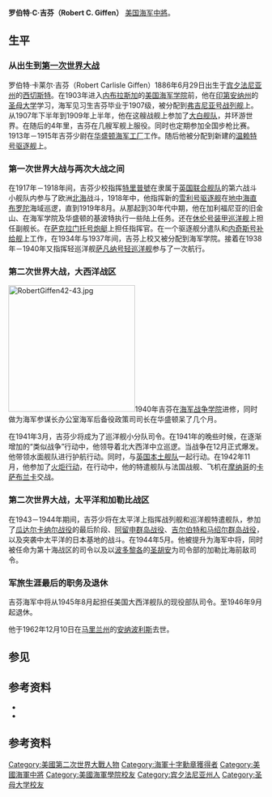 {{Infobox Military Person
|name= Robert C. Giffen
|born= 1886年6月29日
|died= 1962年12月10日
|placeofbirth= [[宾夕法尼亚州|宾夕法尼亚州]][[西切斯特_(賓夕法尼亞州)|西切斯特]]
|placeofdeath= [[马里兰州|马里兰州]][[安纳波利斯|安纳波利斯]]
|placeofburial=
|placeofburial_label= Place of burial
|image= [[Image:RobertGiffen.jpg|200px]]
|caption= 罗伯特·C·吉芬海军中将  美国海军官方照片
|nickname=
|allegiance= [[United_States|美国]]
|branch= [[美国海军|美国海军]]
|serviceyears= 1907 – 1946
|rank= [[中将|中将]]
|commands=
|unit=
|battles=[[第一次世界大战|第一次世界大战]]<br/>[[第二次世界大战|第二次世界大战]]
*[[火炬行动|火炬行动]]
*[[伦内尔群岛战争|伦内尔群岛战争]]
*[[阿留申群岛战役|阿留申群岛战役]]
*[[吉尔伯特和马绍尔群岛战役|吉尔伯特和马绍尔群岛战役]]
|awards=[[海军十字勋章|海军十字勋章]]<br/>[[海军杰出服役勋章|海军杰出服役勋章]]
|laterwork=
}}
'''罗伯特·C·吉芬（Robert C. Giffen）''' {{BD|1886年|6月29日|1962年|12月10日|catIdx=G}} [[美国海军|美国海军]][[中將|中將]]。

==生平==
===从出生到[[第一次世界大战|第一次世界大战]]===
罗伯特·卡莱尔·吉芬（Robert Carlisle Giffen）1886年6月29日出生于[[宾夕法尼亚州|宾夕法尼亚州]]的[[西切斯特_(賓夕法尼亞州)|西切斯特]]。在1903年进入[[内布拉斯加|内布拉斯加]]的[[美国海军学院|美国海军学院]]前，他在[[印第安纳州|印第安纳州]]的[[圣母大学|圣母大学]]学习，海军见习生吉芬毕业于1907级，被分配到[[弗吉尼亚号战列舰|弗吉尼亚号战列舰]]上。从1907年下半年到1909年上半年，他在这艘战舰上参加了[[大白舰队|大白舰队]]，并环游世界。在随后的4年里，吉芬在几艘军舰上服役。同时也定期参加全国步枪比赛。1913年－1915年吉芬少尉在[[华盛顿海军工厂|华盛顿海军工厂]]工作。随后他被分配到新建的[[温赖特号驱逐舰_(DD-62)|温赖特号驱逐舰]]上。

===第一次世界大战与两次大战之间===
在1917年－1918年间，吉芬少校指挥[[特里普號驅逐艦_(DD-33)|特里普號]]在隶属于[[英国联合舰队|英国联合舰队]]的第六战斗小舰队内参与了欧洲[[北海_(大西洋)|北海]]战斗，1918年中，他指挥新的[[雪利号驱逐舰_(DD-103)|雪利号驱逐舰]]在[[地中海|地中海]][[直布罗陀|直布罗陀]]海域巡逻，直到1919年8月。从那起到30年代中期，他在加利福尼亚的旧金山、在海军学院及华盛顿的基波特执行一些陆上任务。还在[[南达科他号装甲巡洋舰_(ACR-9)|休伦号装甲巡洋舰]]上担任副舰长。在[[萨克拉门托号炮艇_(PG-19)|萨克拉门托号炮艇]]上担任指挥官。在一个驱逐舰分遣队和[[内奇斯号补给舰_(AO-5)|内奇斯号补给舰]]上工作，在1934年与1937年间，吉芬上校又被分配到海军学院。接着在1938年－1940年又指挥轻巡洋舰[[萨凡纳号轻巡洋舰_(CL-42)|萨凡纳号轻巡洋舰]]参与了一次航行。

===第二次世界大战，大西洋战区===
[[Image:RobertGiffen42-43.jpg|250px]]1940年吉芬在[[海军战争学院|海军战争学院]]进修，同时做为海军参谋长办公室海军后备役政策司司长在华盛顿呆了几个月。

在1941年3月，吉芬少将成为了巡洋舰小分队司令。在1941年的晚些时候，在逐渐增加的“类似战争”行动中，他领导着北大西洋中立巡逻。当战争在12月正式爆发。他带领水面舰队进行护航行动。同时，与[[英国本土舰队|英国本土舰队]]一起行动。在1942年11月，他参加了[[火炬行动|火炬行动]]，在行动中，他的特遣舰队与法国战舰、飞机在[[摩纳哥|摩纳哥]]的[[卡萨布兰卡|卡萨布兰卡]]交战。

===第二次世界大战，太平洋和加勒比战区===
在1943－1944年期间，吉芬少将在太平洋上指挥战列舰和巡洋舰特遣舰队，参加了[[瓜达尔卡纳尔战役|瓜达尔卡纳尔战役]]的最后阶段、[[阿留申群岛战役|阿留申群岛战役]]、[[吉尔伯特和马绍尔群岛战役|吉尔伯特和马绍尔群岛战役]]，以及突袭中太平洋的日本基地的战斗。在1944年5月。他被提升为海军中将，同时被任命为第十海战区的司令以及以[[波多黎各|波多黎各]]的[[圣胡安|圣胡安]]为司令部的加勒比海前敌司令。

===军旅生涯最后的职务及退休===
吉芬海军中将从1945年8月起担任美国大西洋舰队的现役部队司令。至1946年9月起退休。

他于1962年12月10日在[[马里兰州|马里兰州]]的[[安纳波利斯|安纳波利斯]]去世。

==参见==
{{portal|第一次世界大战}}
{{portal|第二次世界大战}}
{{portal|美国海军|United States Department of the Navy Seal.svg}}

==参考资料==
*{{cite book
 |last = Morison
 |first = Samuel Eliot
 |authorlink = Samuel Eliot Morison
 |coauthors =
 |year = 1958
 |chapter =
 |title = The Struggle for Guadalcanal, August 1942 – February 1943'', vol. 5 of ''[[History_of_United_States_Naval_Operations_in_World_War_II|History of United States Naval Operations in World War II]]
 |publisher = [[Little,_Brown_and_Company|Little, Brown and Company]]
 |location = Boston
 |isbn = 0-316-58305-7}}
*{{cite web
 |last = Naval Historical Center
 |first =
 |year = 2002
 |url = http://www.history.navy.mil/photos/pers-us/uspers-g/r-giffen.htm
 |title = ''Vice Admiral Robert C. Giffen, USN (1886-1962)1942''
 |work = Online Library of Selected Images:—PEOPLE—UNITED STATES—
 |publisher = U.S. DEPARTMENT OF THE NAVY—NAVAL HISTORICAL CENTER
 |accessdate = 2006-06-19
 |deadurl = yes
 |archiveurl = https://web.archive.org/web/20060923121405/http://history.navy.mil/photos/pers-us/uspers-g/r-giffen.htm
 |archivedate = 2006-09-23
 }}

==参考资料==
{{reflist}}

{{Authority control}}
{{DEFAULTSORT:Giffen, Robert C.}}
[[Category:美國第二次世界大戰人物|Category:美國第二次世界大戰人物]]
[[Category:海軍十字勳章獲得者|Category:海軍十字勳章獲得者]]
[[Category:美國海軍中將|Category:美國海軍中將]]
[[Category:美國海軍學院校友|Category:美國海軍學院校友]]
[[Category:宾夕法尼亚州人|Category:宾夕法尼亚州人]]
[[Category:圣母大学校友|Category:圣母大学校友]]